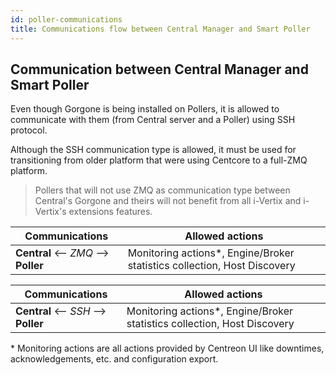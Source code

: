 ```yaml
---
id: poller-communications
title: Communications flow between Central Manager and Smart Poller
---
```



## Communication between Central Manager and Smart Poller

Even though Gorgone is being installed on Pollers, it is
allowed to communicate with them (from Central server and a Poller) using SSH protocol.

Although the SSH communication type is allowed, it must be used for
transitioning from older platform that were using Centcore to a full-ZMQ
platform.

> Pollers that will not use ZMQ as communication type
> between Central's Gorgone and theirs will not benefit from all i-Vertix
> and i-Vertix's extensions features.

<Tabs groupId="sync">
<TabItem value="Modern (recommended)" label="Modern (recommended)">

| Communications                         | Allowed actions                                                           |
| -------------------------------------- | ------------------------------------------------------------------------- |
| **Central** &lt;-- *ZMQ* --&gt; **Poller** | Monitoring actions\*, Engine/Broker statistics collection, Host Discovery |

</TabItem>
<TabItem value="Legacy (ex-Centcore)" label="Legacy (ex-Centcore)">

| Communications                         | Allowed actions                                                           |
| -------------------------------------- | ------------------------------------------------------------------------- |
| **Central** &lt;-- *SSH* --&gt; **Poller** | Monitoring actions\*, Engine/Broker statistics collection, Host Discovery |

</TabItem>
</Tabs>

\* Monitoring actions are all actions provided by Centreon UI like downtimes,
acknowledgements, etc. and configuration export.

